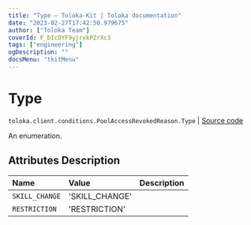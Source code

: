 ```yaml
---
title: "Type — Toloka-Kit | Toloka documentation"
date: "2023-02-27T17:42:50.979675"
author: ["Toloka Team"]
coverId: F_bIcOYF9yjrxkPZrXc3
tags: ["engineering"]
ogDescription: ""
docsMenu: "tkitMenu"
---
```


# Type
`toloka.client.conditions.PoolAccessRevokedReason.Type` | [Source code](https://github.com/Toloka/toloka-kit/blob/v1.1.4/src/client/conditions.py#L263)

An enumeration.

## Attributes Description

| Name | Value | Description |
| :------| :-----------| :----------| 
`SKILL_CHANGE`|'SKILL_CHANGE'|
`RESTRICTION`|'RESTRICTION'|